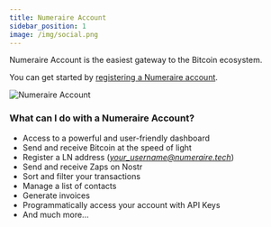 ```yaml
---
title: Numeraire Account
sidebar_position: 1
image: /img/social.png
---
```


Numeraire Account is the easiest gateway to the Bitcoin ecosystem.

You can get started by [registering a Numeraire account](account/register.mdx).

<div class="center-container">
  <img
    src="/img/article_images/account/wallet_overview.png"
    alt="Numeraire Account"
  />
</div>

### What can I do with a Numeraire Account?

- Access to a powerful and user-friendly dashboard
- Send and receive Bitcoin at the speed of light
- Register a LN address (*your_username@numeraire.tech*)
- Send and receive Zaps on Nostr
- Sort and filter your transactions
- Manage a list of contacts
- Generate invoices
- Programmatically access your account with API Keys
- And much more...
